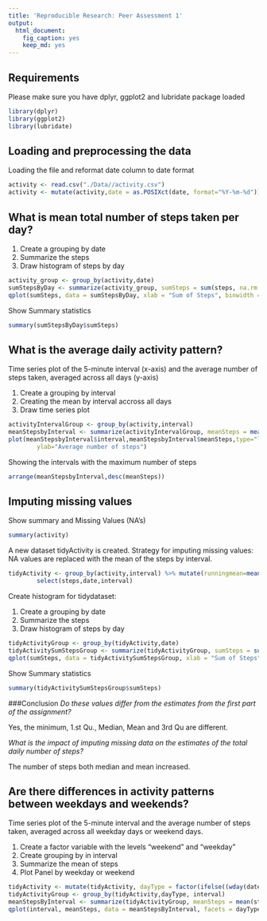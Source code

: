 ```yaml
---
title: 'Reproducible Research: Peer Assessment 1'
output:
  html_document:
    fig_caption: yes
    keep_md: yes
---
```

## Requirements
Please make sure you have dplyr, ggplot2 and lubridate package loaded
```r
library(dplyr)
library(ggplot2)
library(lubridate)
```

## Loading and preprocessing the data
Loading the file and reformat date column to date format
```r
activity <- read.csv("./Data//activity.csv")
activity <- mutate(activity,date = as.POSIXct(date, format="%Y-%m-%d"))
```

## What is mean total number of steps taken per day?

1. Create a grouping by date
2. Summarize the steps
3. Draw histogram of steps by day
```r
activity_group <- group_by(activity,date)
sumStepsByDay <- summarize(activity_group, sumSteps = sum(steps, na.rm = TRUE))
qplot(sumSteps, data = sumStepsByDay, xlab = "Sum of Steps", binwidth = 450)
```

Show Summary statistics
```r
summary(sumStepsByDay$sumSteps)
```

## What is the average daily activity pattern?
Time series plot of the 5-minute interval (x-axis) and the average number of steps taken, averaged across all days (y-axis)

1. Create a grouping by interval
2. Creating the mean by interval accross all days
3. Draw time series plot
```r
activityIntervalGroup <- group_by(activity,interval)
meanStepsbyInterval <- summarize(activityIntervalGroup, meanSteps = mean(steps, na.rm = TRUE))
plot(meanStepsbyInterval$interval,meanStepsbyInterval$meanSteps,type="l", xlab = "5-minute interval", 
        ylab="Average number of steps")
```

Showing the intervals with the maximum number of steps
```r
arrange(meanStepsbyInterval,desc(meanSteps))
```

## Imputing missing values
Show summary and Missing Values (NA's)
```r
summary(activity)
```


A new dataset tidyActivity is created. 
Strategy for imputing missing values: NA values are replaced with the mean of the steps by interval.
```r
tidyActivity <- group_by(activity,interval) %>% mutate(runningmean=mean(steps,na.rm=TRUE)) %>% mutate(steps=ifelse(is.na(steps),runningmean,steps)) %>%
        select(steps,date,interval)
```

Create histogram for tidydataset:

1. Create a grouping by date
2. Summarize the steps
3. Draw histogram of steps by day
```r
tidyActivityGroup <- group_by(tidyActivity,date)
tidyActivitySumStepsGroup <- summarize(tidyActivityGroup, sumSteps = sum(steps, na.rm = TRUE))
qplot(sumSteps, data = tidyActivitySumStepsGroup, xlab = "Sum of Steps", binwidth = 450)
```

Show Summary statistics
```r
summary(tidyActivitySumStepsGroup$sumSteps)
```

###Conclusion
*Do these values differ from the estimates from the first part of the assignment?*

Yes, the minimum, 1.st Qu., Median, Mean and 3rd Qu are different.

*What is the impact of imputing missing data on the estimates of the total daily number of steps?*

The number of steps both median and mean increased.

## Are there differences in activity patterns between weekdays and weekends?

Time series plot of the 5-minute interval and the average number of steps taken, averaged across all weekday days or weekend days.

1. Create a factor variable with the levels "weekend" and "weekday"
2. Create grouping by in interval
3. Summarize the mean of steps
4. Plot Panel by weekday or weekend
```r
tidyActivity <- mutate(tidyActivity, dayType = factor(ifelse((wday(date)==1|wday(date)==7),"weekend","weekday")))
tidyActivityGroup <- group_by(tidyActivity,dayType, interval)
meanStepsByInterval <- summarize(tidyActivityGroup, meanSteps = mean(steps))
qplot(interval, meanSteps, data = meanStepsByInterval, facets = dayType ~ ., geom = "line", ylab ="Number of Steps")
```



